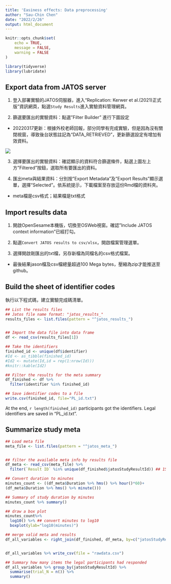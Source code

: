 ```yaml
---
title: 'Easiness effects: Data preprocessing'
author: "Sau-Chin Chen"
date: "2022/2/26"
output: html_document
---
```


```r
knitr::opts_chunk$set(
	echo = TRUE,
	message = FALSE,
	warning = FALSE
)

library(tidyverse)
library(lubridate)
```

## Export data from JATOS server

1. 登入部署實驗的JATOS伺服器，進入“Replication: Kerwer et al.(2021)正式版”資訊網頁，點選`Study Results`進入實驗資料管理網頁。

2. 篩選要匯出的實驗資料：點選"Filter Builder" 進行下圖設定

* 20220317更新：根據外校老師回報，部分同學有完成實驗，但是因為沒有關閉視窗，導致後台狀態註記為“DATA_RETRIEVED”，更新篩選設定有增加有效資料。

![](img/Results_export001.png)

3. 選擇要匯出的實驗資料：確認顯示的資料符合篩選條件，點選上圖左上方"Filtered"按鈕，選取所有要匯出的資料。

4. 匯出meta與結果資料：分別按"Export Metadata"及”Export Results"顯示選單，選擇“Selected"。依系統提示，下載檔案至存放這份Rmd檔的資料夾。

- meta檔是csv格式；結果檔是txt格式


## Import results data

1. 開啟OpenSesame本機版，切換至OSWeb視窗。確認”Include JATOS context information"已經打勾。

2. 點選`Convert JATOS results to csv/xlsx`，開啟檔案管理選單。

3. 選擇開啟剛匯出的txt檔，另存新檔為同檔名的csv格式檔案。

- 最後結果jason檔及csv檔總量超過100 Mega bytes，壓縮為zip才能推送至github。

## Build the sheet of identifier codes

執行以下程式碼，建立實驗完成碼清單。

```r
## List the results files
## Jatos file name format: "jatos_results_"
results_files <- list.files(pattern = "^jatos_results_")


## Import the data file into data frame
df <- read_csv(results_files[1])

## Take the identifiers
finished_id <- unique(df$identifier)
#Id <- as_tibble(finished_id)
#Id2 <- mutate(Id,id = rep(1:nrow(Id)))
#knitr::kable(Id2)

## Filter the results for the meta summary
df_finished <- df %>%
  filter(identifier %in% finished_id)

## Save identifier codes to a file
write.csv(finished_id, file="PL_id.txt")
```


At the end, `r length(finished_id)` participants got the identifiers. Legal identifiers are saved in "PL_id.txt".


## Summarize study meta

```r
## Load meta file
meta_file <- list.files(pattern = "^jatos_meta_")


## filter the available meta info by results file
df_meta <- read_csv(meta_file) %>%
  filter(`Result ID` %in% unique(df_finished$jatosStudyResultId)) ## 150 participants had a legal finish

## Convert duration to minutes
minutes_count <- ((df_meta$Duration %>% hms() %>% hour()*60)+
(df_meta$Duration %>% hms() %>% minute())) 

## Summary of study duration by minutes 
minutes_count %>% summary()

## draw a box plot
minutes_count%>%
  log10() %>% ## convert minutes to log10
  boxplot(ylab="log10(minutes)")

## merge valid meta and results
df_all_variables <- right_join(df_finished, df_meta, by=c("jatosStudyResultId" = "Result ID"))


df_all_variables %>% write_csv(file = "rawdata.csv")

## Summary how many items the legal participants had responded
df_all_variables %>% group_by(jatosStudyResultId) %>%
  summarise(trial_N = n()) %>%
  summary()
```

